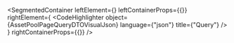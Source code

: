 
<SegmentedContainer
  leftElement={<AssetPoolPageQueryDTODesc />}
  leftContainerProps={{}}
  rightElement={
    <CodeHighlighter
      object={AssetPoolPageQueryDTOVisualJson}
      language={"json"}
      title={"Query"}
    />
  }
  rightContainerProps={{}}
/>
